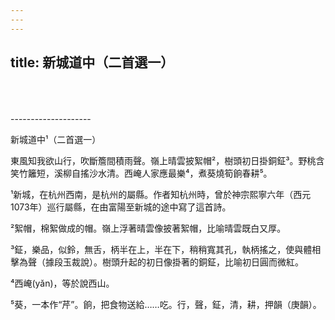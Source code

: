 ```yaml
---
---
---
```

title: 新城道中（二首選一）
---






<br/><br/><br/>--------------------

新城道中¹（二首選一）


東風知我欲山行，吹斷簷間積雨聲。嶺上晴雲披絮帽²，樹頭初日掛銅鉦³。野桃含笑竹籬短，溪柳自搖沙水清。西崦人家應最樂⁴，煮葵燒筍餉春耕⁵。

¹新城，在杭州西南，是杭州的屬縣。作者知杭州時，曾於神宗熙寧六年（西元1073年）巡行屬縣，在由富陽至新城的途中寫了這首詩。

²絮帽，棉絮做成的帽。嶺上浮著晴雲像披著絮帽，比喻晴雲既白又厚。

³鉦，樂品，似鈴，無舌，柄半在上，半在下，稍稍寬其孔，執柄搖之，使與體相擊為聲（據段玉裁說）。樹頭升起的初日像掛著的銅鉦，比喻初日圓而微紅。

⁴西崦(yǎn)，等於說西山。

⁵葵，一本作“芹”。餉，把食物送給……吃。行，聲，鉦，清，耕，押韻（庚韻）。